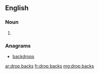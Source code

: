 ==English==

===Noun===
{{head|en|noun plural form|head=[[drop]] [[back]]s}}

# {{plural of|drop back|lang=en}}

===Anagrams===
* [[backdrops#English|backdrops]]

[[ar:drop backs]]
[[fr:drop backs]]
[[mg:drop backs]]